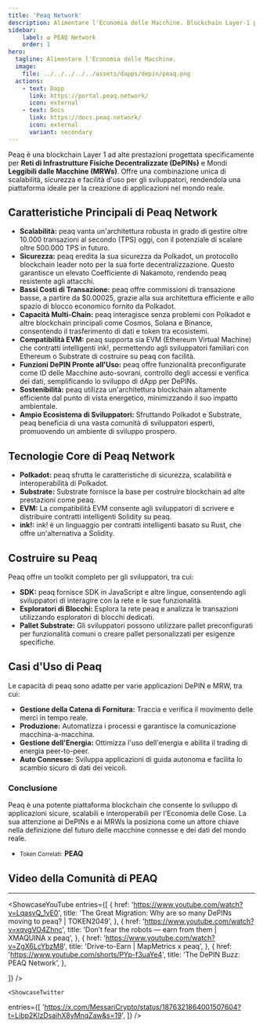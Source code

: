 ```yaml
---
title: 'Peaq Network'
description: Alimentare l'Economia delle Macchine. Blockchain Layer-1 per tutto ciò che è reale. Casa di DePIN, Machine RWA e Machine DeFi.
sidebar:
    label: ✪ PEAQ Network
    order: 1
hero:
  tagline: Alimentare l'Economia delle Macchine.
  image: 
    file: ../../../../../assets/dapps/depin/peaq.png
  actions:
    - text: Dapp
      link: https://portal.peaq.network/
      icon: external
    - text: Docs
      link: https://docs.peaq.network/
      icon: external
      variant: secondary
---
```



Peaq è una blockchain Layer 1 ad alte prestazioni progettata specificamente per **Reti di Infrastrutture Fisiche Decentralizzate (DePINs)** e Mondi **Leggibili dalle Macchine (MRWs)**. Offre una combinazione unica di scalabilità, sicurezza e facilità d'uso per gli sviluppatori, rendendola una piattaforma ideale per la creazione di applicazioni nel mondo reale.

## Caratteristiche Principali di Peaq Network
- **Scalabilità:** peaq vanta un'architettura robusta in grado di gestire oltre 10.000 transazioni al secondo (TPS) oggi, con il potenziale di scalare oltre 500.000 TPS in futuro.
- **Sicurezza:** peaq eredita la sua sicurezza da Polkadot, un protocollo blockchain leader noto per la sua forte decentralizzazione. Questo garantisce un elevato Coefficiente di Nakamoto, rendendo peaq resistente agli attacchi.
- **Bassi Costi di Transazione:** peaq offre commissioni di transazione basse, a partire da $0.00025, grazie alla sua architettura efficiente e allo spazio di blocco economico fornito da Polkadot.
- **Capacità Multi-Chain:** peaq interagisce senza problemi con Polkadot e altre blockchain principali come Cosmos, Solana e Binance, consentendo il trasferimento di dati e token tra ecosistemi.
- **Compatibilità EVM:** peaq supporta sia EVM (Ethereum Virtual Machine) che contratti intelligenti ink!, permettendo agli sviluppatori familiari con Ethereum o Substrate di costruire su peaq con facilità.
- **Funzioni DePIN Pronte all'Uso:** peaq offre funzionalità preconfigurate come ID delle Macchine auto-sovrani, controllo degli accessi e verifica dei dati, semplificando lo sviluppo di dApp per DePINs.
- **Sostenibilità:** peaq utilizza un'architettura blockchain altamente efficiente dal punto di vista energetico, minimizzando il suo impatto ambientale.
- **Ampio Ecosistema di Sviluppatori:** Sfruttando Polkadot e Substrate, peaq beneficia di una vasta comunità di sviluppatori esperti, promuovendo un ambiente di sviluppo prospero.

## Tecnologie Core di Peaq Network
- **Polkadot:** peaq sfrutta le caratteristiche di sicurezza, scalabilità e interoperabilità di Polkadot.
- **Substrate:** Substrate fornisce la base per costruire blockchain ad alte prestazioni come peaq.
- **EVM:** La compatibilità EVM consente agli sviluppatori di scrivere e distribuire contratti intelligenti Solidity su peaq.
- **ink!:** ink! è un linguaggio per contratti intelligenti basato su Rust, che offre un'alternativa a Solidity.

## Costruire su Peaq
Peaq offre un toolkit completo per gli sviluppatori, tra cui:
- **SDK:** peaq fornisce SDK in JavaScript e altre lingue, consentendo agli sviluppatori di interagire con la rete e le sue funzionalità.
- **Esploratori di Blocchi:** Esplora la rete peaq e analizza le transazioni utilizzando esploratori di blocchi dedicati.
- **Pallet Substrate:** Gli sviluppatori possono utilizzare pallet preconfigurati per funzionalità comuni o creare pallet personalizzati per esigenze specifiche.

## Casi d'Uso di Peaq
Le capacità di peaq sono adatte per varie applicazioni DePIN e MRW, tra cui:
- **Gestione della Catena di Fornitura:** Traccia e verifica il movimento delle merci in tempo reale.
- **Produzione:** Automatizza i processi e garantisce la comunicazione macchina-a-macchina.
- **Gestione dell'Energia:** Ottimizza l'uso dell'energia e abilita il trading di energia peer-to-peer.
- **Auto Connesse:** Sviluppa applicazioni di guida autonoma e facilita lo scambio sicuro di dati dei veicoli.

### Conclusione
Peaq è una potente piattaforma blockchain che consente lo sviluppo di applicazioni sicure, scalabili e interoperabili per l'Economia delle Cose. La sua attenzione ai DePINs e ai MRWs la posiziona come un attore chiave nella definizione del futuro delle macchine connesse e dei dati del mondo reale.
- <small>Token Correlati:</small> **PEAQ**



## Video della Comunità di PEAQ
------------
<ShowcaseYouTube
  entries={[
    {
      href: 'https://www.youtube.com/watch?v=LqasvQ_1vE0',
      title: 'The Great Migration: Why are so many DePINs moving to peaq? | TOKEN2049',
    },
        {
      href: 'https://www.youtube.com/watch?v=xqvgVO4Zhnc',
      title: 'Don’t fear the robots — earn from them | XMAQUINA x peaq',
    },
        {
      href: 'https://www.youtube.com/watch?v=ZgX6LcYbzM8',
      title: 'Drive-to-Earn | MapMetrics x peaq',
    },
        {
      href: 'https://www.youtube.com/shorts/PYp-f3uaYe4',
      title: 'The DePIN Buzz: PEAQ Network',
    },
  
  ]} />

    <ShowcaseTwitter
  entries={[
    'https://x.com/MessariCrypto/status/1876321864001507604?t=Libp2KIzDsaihX8yMnqZaw&s=19',
  ]}
/>

 <script async src="https://platform.twitter.com/widgets.js" charset="utf-8"></script>

